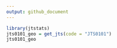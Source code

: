 ```yaml
---
output: github_document
---
```


```r
library(jtstats)
jts0101_geo = get_jts(code = "JTS0101")
jts0101_geo
```

